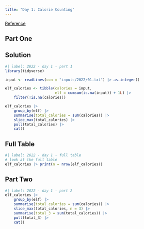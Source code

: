 ```yaml
---
title: "Day 1: Calorie Counting"
---
```


[Reference](https://adventofcode.com/2022/day/1)

## Part One

::: {.panel-tabset}

## Solution

```r
#| label: 2022 - day 1 - part 1
library(tidyverse)

input <- readLines(con = "inputs/2022/01.txt") |> as.integer()

elf_calories <- tibble(calories = input,
                       elf = cumsum(is.na(input)) + 1L) |> 
    filter(!is.na(calories))

elf_calories |> 
    group_by(elf) |> 
    summarise(total_calories = sum(calories)) |> 
    slice_max(total_calories) |> 
    pull(total_calories) |> 
    cat()
```

## Full Table

```r
#| label: 2022 - day 1 - full table
# look at the full table
elf_calories |> print(n = nrow(elf_calories))
```

:::

## Part Two

```r
#| label: 2022 - day 1 - part 2
elf_calories |>
    group_by(elf) |> 
    summarise(total_calories = sum(calories)) |> 
    slice_max(total_calories, n = 3) |> 
    summarise(total_3 = sum(total_calories)) |> 
    pull(total_3) |> 
    cat()
```
